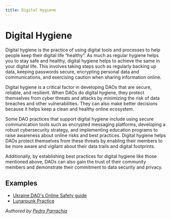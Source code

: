 ```yaml
---
title: Digital Hygiene
---
```


# Digital Hygiene

Digital hygiene is the practice of using digital tools and processes to help people keep their digital life “healthy”. As much as regular hygiene helps you to stay safe and healthy, digital hygiene helps to achieve the same in your digital life. This involves taking steps such as regularly backing up data, keeping passwords secure, encrypting personal data and communications, and exercising caution when sharing information online.

Digital hygiene is a critical factor in developing DAOs that are secure, reliable, and resilient. When DAOs do digital hygiene, they protect themselves from cyber threats and attacks by minimizing the risk of data breaches and other vulnerabilities. They can also make better decisions because it helps keep a clean and healthy online ecosystem.

Some DAO practices that support digital hygiene include using secure communication tools such as encrypted messaging platforms, developing a robust cybersecurity strategy, and implementing education programs to raise awareness about online risks and best practices. Digital hygiene helps DAOs protect themselves from these threats by enabling their members to be more aware and vigilant about their data trails and digital footprints.

Additionally, by establishing best practices for digital hygiene like those mentioned above, DAOs can also gain the trust of their community members and demonstrate their commitment to data security and privacy.

## Examples

- [Ukraine DAO's Online Safety guide](https://www.notion.so/3bb7749fdd674f79abcc543eab792795?pvs=21)
- [Lunarpunk Practice](https://dark.fi/insights/lunarpunk-practice.html)

*Authored by [Pedro Parrachia](https://x.com/parrachia)*